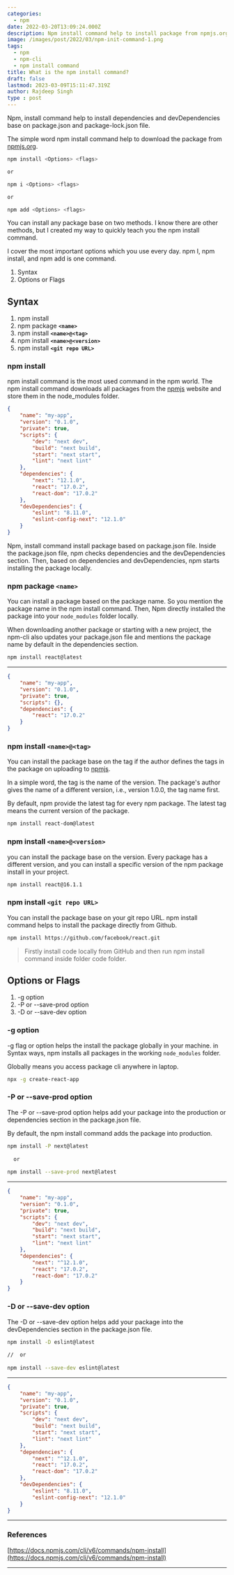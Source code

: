 ```yaml
---
categories:
  - npm
date: 2022-03-20T13:09:24.000Z
description: Npm install command help to install package from npmjs.org
image: /images/post/2022/03/npm-init-command-1.png
tags:
  - npm
  - npm-cli
  - npm install command
title: What is the npm install command?
draft: false
lastmod: 2023-03-09T15:11:47.319Z
author: Rajdeep Singh
type : post
---
```


Npm, install command help to install dependencies and devDependencies base on
package.json and package-lock.json file.

The simple word npm install command help to download the package from
[npmjs.org](https://www.npmjs.com/).

```bash
npm install <Options> <flags>

or

npm i <Options> <flags>

or

npm add <Options> <flags>
```

You can install any package base on two methods. I know there are other methods,
but I created my way to quickly teach you the npm install command.

<Alert color="blue">
I cover the most important options which you use every day. npm I, npm install, and npm add is one command. 
</Alert>


1. Syntax
2. Options or Flags

## Syntax

1. npm install
2. npm package **`<name>`**
3. npm install **`<name>@<tag>`**
4. npm install **`<name>@<version>`**
5. npm install **`<git repo URL>`**

### npm install

npm install command is the most used command in the npm world. The npm install
command downloads all packages from the [npmjs](https://www.npmjs.com/) website
and store them in the node_modules folder.

```json
{
	"name": "my-app",
	"version": "0.1.0",
	"private": true,
	"scripts": {
		"dev": "next dev",
		"build": "next build",
		"start": "next start",
		"lint": "next lint"
	},
	"dependencies": {
		"next": "12.1.0",
		"react": "17.0.2",
		"react-dom": "17.0.2"
	},
	"devDependencies": {
		"eslint": "8.11.0",
		"eslint-config-next": "12.1.0"
	}
}
```

Npm, install command install package based on package.json file. Inside the
package.json file, npm checks dependencies and the devDependencies section.
Then, based on dependencies and devDependencies, npm starts installing the
package locally.

### npm package **`<name>`**

You can install a package based on the package name. So you mention the package
name in the npm install command. Then, Npm directly installed the package into
your `node_modules` folder locally.

When downloading another package or starting with a new project, the npm-cli
also updates your package.json file and mentions the package name by default in
the dependencies section.

```bash
npm install react@latest
```

---

```json
{
	"name": "my-app",
	"version": "0.1.0",
	"private": true,
	"scripts": {},
	"dependencies": {
		"react": "17.0.2"
	}
}
```

### npm install `<name>@<tag>`

You can install the package base on the tag if the author defines the tags in
the package on uploading to [npmjs](https://www.npmjs.com/).

In a simple word, the tag is the name of the version. The package's author gives
the name of a different version, i.e., version 1.0.0, the tag name first.

By default, npm provide the latest tag for every npm package. The latest tag
means the current version of the package.

```bash
npm install react-dom@latest
```

### npm install `<name>@<version>`

you can install the package base on the version. Every package has a different
version, and you can install a specific version of the npm package install in
your project.

```bash
npm install react@16.1.1
```

### npm install `<git repo URL>`

You can install the package base on your git repo URL. npm install command helps
to install the package directly from Github.

```bash
npm install https://github.com/facebook/react.git
```

> Firstly install code locally from GitHub and then run npm install command
> inside folder code folder.

## Options or Flags

1. -g option
2. -P or --save-prod option
3. -D or --save-dev option

### -g option

-g flag or option helps the install the package globally in your machine. in
Syntax ways, npm installs all packages in the working `node_modules` folder.

Globally means you access package cli anywhere in laptop.

```bash
npx -g create-react-app
```

### -P or --save-prod option

The -P or --save-prod option helps add your package into the production or
dependencies section in the package.json file.

By default, the npm install command adds the package into production.

```bash
npm install -P next@latest
  
  or
  
npm install --save-prod next@latest
```

---

```json
{
	"name": "my-app",
	"version": "0.1.0",
	"private": true,
	"scripts": {
		"dev": "next dev",
		"build": "next build",
		"start": "next start",
		"lint": "next lint"
	},
	"dependencies": {
		"next": "^12.1.0",
		"react": "17.0.2",
		"react-dom": "17.0.2"
	}
}
```

### -D or --save-dev option

The -D or --save-dev option helps add your package into the devDependencies
section in the package.json file.

```bash
npm install -D eslint@latest
  
//  or
  
npm install --save-dev eslint@latest
```

---

```json
{
	"name": "my-app",
	"version": "0.1.0",
	"private": true,
	"scripts": {
		"dev": "next dev",
		"build": "next build",
		"start": "next start",
		"lint": "next lint"
	},
	"dependencies": {
		"next": "^12.1.0",
		"react": "17.0.2",
		"react-dom": "17.0.2"
	},
	"devDependencies": {
		"eslint": "8.11.0",
		"eslint-config-next": "12.1.0"
	}
}
```

---

### References

[https://docs.npmjs.com/cli/v6/commands/npm-install](https://docs.npmjs.com/cli/v6/commands/npm-install)

---
